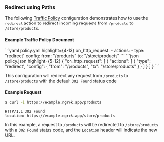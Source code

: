 

### Redirect using Paths

The following [Traffic Policy](/traffic-policy/)
configuration demonstrates how to use the `redirect` action to redirect incoming
requests from `/products` to `/store/products`.

#### Example Traffic Policy Document

<CodeGroup>
```yaml policy.yml highlight={4-13}
on_http_request:
  - actions:
    - type: "redirect"
    config:
    from: "/products"
    to: "/store/products"
```
```json policy.json highlight={5-12}
{
  "on_http_request": [
    {
      "actions": [
        {
          "type": "redirect",
          "config": {
            "from": "/products",
            "to": "/store/products"
          }
        }
      ]
    }
  ]
}
```
</CodeGroup>

This configuration will redirect any request from `/products` to `/store/products`
with the default `302 Found` status code.

#### Example Request

```bash
$ curl -i https://example.ngrok.app/products
```

```http
HTTP/1.1 302 Found
location: https://example.ngrok.app/store/products
```

In this example, a request to `/products` will be redirected to `/store/products`
with a `302 Found` status code, and the `Location` header will indicate the new
URL.
